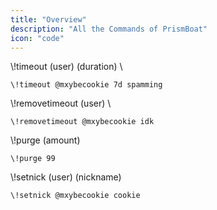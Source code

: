 ```yaml
---
title: "Overview"
description: "All the Commands of PrismBoat"
icon: "code"
---
```


<CardGroup cols="2">
  <Card title="Timeout Command" icon="clock" iconType="solid" color="#396cc9" href="https://docs.prismboat.com/commands/code">
    \!timeout (user) (duration) \<reason\>

    \!timeout @mxybecookie 7d spamming
  </Card>
  <Card title="Remove Timeout Command" icon="clock" iconType="solid" color="#396cc9">
    \!removetimeout (user) \<reason\>

    \!removetimeout @mxybecookie idk
  </Card>
  <Card title="Purge Command" icon="trash" iconType="solid" color="#396cc9">
    \!purge (amount)

    \!purge 99
  </Card>
  <Card title="Setnick Command" icon="paintbrush" iconType="solid" color="#396cc9">
    \!setnick (user) (nickname)

    \!setnick @mxybecookie cookie
  </Card>
</CardGroup>